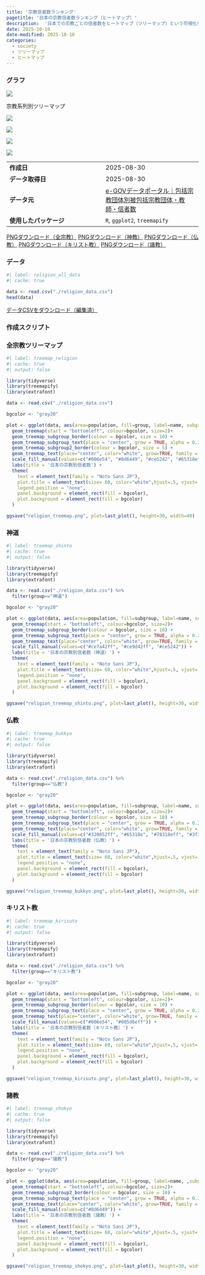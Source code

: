 ---
title: '宗教信者数ランキング'
pagetitle: '日本の宗教信者数ランキング（ヒートマップ）'
description:  '日本での宗教ごとの信者数をヒートマップ（ツリーマップ）という可視化手法を用いて図示しました。'
date: 2025-10-10
date-modified: 2025-10-10
categories:
  - society
  - ツリーマップ
  - ヒートマップ
---

### グラフ

::: {.bg-gray-container}
::: {.content-container}

![](./religion_treemap.png){fig-alt="日本の宗教信者数"}

宗教系列別ツリーマップ

::: {layout-ncol="2"}

![](./religion_treemap_shinto.png){fig-alt="日本の宗教信者数（神道）"}

![](./religion_treemap_bukkyo.png){fig-alt="日本の宗教信者数（仏教）"}

![](./religion_treemap_kirisuto.png){fig-alt="日本の宗教信者数（キリスト教）"}

![](./religion_treemap_shokyo.png){fig-alt="日本の宗教信者数（諸教）"}

:::

|        |        |
| ------ | ------ |
| **作成日** | 2025-08-30 |
| **データ取得日** | 2025-08-30 |
| **データ元** | [e-GOVデータポータル｜包括宗教団体別被包括宗教団体・教師・信者数](https://data.e-gov.go.jp/data/ja/dataset/mext_syuumu_2024/resource/fb84c7ba-41dc-43a5-9a27-ac1230370acb) |
| **使用したパッケージ** | `R`, `ggplot2`, `treemapify`|

<a href="./religion_treemap.png" download="religion_treemap.png" class="btn btn-outline-primary">PNGダウンロード（全宗教）</a>
<a href="./religion_treemap_shinkyo.png" download="religion_treemap_shinkyo.png" class="btn btn-outline-primary">PNGダウンロード（神教）</a>
<a href="./religion_treemap_bukkyo.png" download="religion_treemap_bukkyo.png" class="btn btn-outline-primary">PNGダウンロード（仏教）</a>
<a href="./religion_treemap_kirisuto.png" download="religion_treemap_kirisuto.png" class="btn btn-outline-primary">PNGダウンロード（キリスト教）</a>
<a href="./religion_treemap_shokyo.png" download="religion_treemap_shokyo.png" class="btn btn-outline-primary">PNGダウンロード（諸教）</a>
:::
:::

### データ
```{R}
#| label: religion_all_data
#| cache: true

data <- read.csv("./religion_data.csv")
head(data)
```
<a href="./religion_data.csv" download="religion_data.csv" class="btn btn-outline-primary">データCSVをダウンロード（編集済）</a>

### 作成スクリプト

::: panel-tabset

### 全宗教ツリーマップ
```{R}
#| label: treemap_religion
#| cache: true
#| output: false

library(tidyverse)
library(treemapify)
library(extrafont)

data <- read.csv("./religion_data.csv")

bgcolor <- "gray20"

plot <- ggplot(data, aes(area=population, fill=group, label=name, subgroup=group, subgroup2=subgroup),color=black) + 
  geom_treemap(start = "bottomleft", colour=bgcolor, size=2)+
  geom_treemap_subgroup_border(colour = bgcolor, size = 10) +
  geom_treemap_subgroup_text(place = "center", grow = TRUE, alpha = 0.2, colour = "black", family = "Noto Sans JP", padding.x = grid::unit(5, "mm"), padding.y = grid::unit(5, "mm")) +
  geom_treemap_subgroup2_border(colour = bgcolor, size = 5) +
  geom_treemap_text(place="center", color="white", grow=TRUE, family = "Yu Mincho", padding.x = grid::unit(5, "mm"), padding.y = grid::unit(5, "mm")) +
  scale_fill_manual(values=c("#006e54", "#8d6449", "#ce5242", "#65318e")) +
  labs(title = '日本の宗教別信者数') +
  theme(
    text = element_text(family = "Noto Sans JP"),
    plot.title = element_text(size= 60, color="white",hjust=.5, vjust=.5),
    legend.position = "none",
    panel.background = element_rect(fill = bgcolor),
    plot.background = element_rect(fill = bgcolor)
  )

ggsave("religion_treemap.png", plot=last_plot(), height=30, width=40)
```

### 神道
```{R}
#| label: treemap_shinto
#| cache: true
#| output: false

library(tidyverse)
library(treemapify)
library(extrafont)

data <- read.csv("./religion_data.csv") %>%
  filter(group=="神道")

bgcolor <- "gray20"

plot <- ggplot(data, aes(area=population, fill=subgroup, label=name, subgroup=subgroup),color=black) + 
  geom_treemap(start = "bottomleft", colour=bgcolor, size=2)+
  geom_treemap_subgroup_border(colour = bgcolor, size = 10) +
  geom_treemap_subgroup_text(place = "center", grow = TRUE, alpha = 0.2, colour = "black", family = "Noto Sans JP", padding.x = grid::unit(5, "mm"), padding.y = grid::unit(5, "mm")) +
  geom_treemap_text(place="center", color="white", grow=TRUE, family = "Yu Mincho", padding.x = grid::unit(5, "mm"), padding.y = grid::unit(5, "mm")) +
  scale_fill_manual(values=c("#ce7a42ff", "#ce9d42ff", "#ce5242")) +
  labs(title = '日本の宗教別信者数（神道）') +
  theme(
    text = element_text(family = "Noto Sans JP"),
    plot.title = element_text(size= 60, color="white",hjust=.5, vjust=.5),
    legend.position = "none",
    panel.background = element_rect(fill = bgcolor),
    plot.background = element_rect(fill = bgcolor)
  )

ggsave("religion_treemap_shinto.png", plot=last_plot(), height=30, width=40)
```

### 仏教
```{R}
#| label: treemap_bukkyo
#| cache: true
#| output: false

library(tidyverse)
library(treemapify)
library(extrafont)

data <- read.csv("./religion_data.csv") %>%
  filter(group=="仏教")

bgcolor <- "gray20"

plot <- ggplot(data, aes(area=population, fill=subgroup, label=name, subgroup=subgroup),color=black) + 
  geom_treemap(start = "bottomleft", colour=bgcolor, size=2)+
  geom_treemap_subgroup_border(colour = bgcolor, size = 10) +
  geom_treemap_subgroup_text(place = "center", grow = TRUE, alpha = 0.2, colour = "black", family = "Noto Sans JP", padding.x = grid::unit(5, "mm"), padding.y = grid::unit(5, "mm")) +
  geom_treemap_text(place="center", color="white", grow=TRUE, family = "Yu Mincho", padding.x = grid::unit(5, "mm"), padding.y = grid::unit(5, "mm")) +
  scale_fill_manual(values=c("#320852ff", "#65318e", "#78318eff", "#3f318eff", "#8e3164ff", "#313f8eff", "#8e3164ff")) +
  labs(title = '日本の宗教別信者数（仏教）') +
  theme(
    text = element_text(family = "Noto Sans JP"),
    plot.title = element_text(size= 60, color="white",hjust=.5, vjust=.5),
    legend.position = "none",
    panel.background = element_rect(fill = bgcolor),
    plot.background = element_rect(fill = bgcolor)
  )

ggsave("religion_treemap_bukkyo.png", plot=last_plot(), height=30, width=40)
```

### キリスト教
```{R}
#| label: treemap_kirisuto
#| cache: true
#| output: false

library(tidyverse)
library(treemapify)
library(extrafont)

data <- read.csv("./religion_data.csv") %>%
  filter(group=="キリスト教")

bgcolor <- "gray20"

plot <- ggplot(data, aes(area=population, fill=subgroup, label=name, subgroup=subgroup),color=black) + 
  geom_treemap(start = "bottomleft", colour=bgcolor, size=2)+
  geom_treemap_subgroup_border(colour = bgcolor, size = 10) +
  geom_treemap_subgroup_text(place = "center", grow = TRUE, alpha = 0.2, colour = "black", family = "Noto Sans JP", padding.x = grid::unit(5, "mm"), padding.y = grid::unit(5, "mm")) +
  geom_treemap_text(place="center", color="white", grow=TRUE, family = "Yu Mincho", padding.x = grid::unit(5, "mm"), padding.y = grid::unit(5, "mm")) +
  scale_fill_manual(values=c("#006e54", "#005d6eff")) +
  labs(title = '日本の宗教別信者数（キリスト教）') +
  theme(
    text = element_text(family = "Noto Sans JP"),
    plot.title = element_text(size= 60, color="white",hjust=.5, vjust=.5),
    legend.position = "none",
    panel.background = element_rect(fill = bgcolor),
    plot.background = element_rect(fill = bgcolor)
  )

ggsave("religion_treemap_kirisuto.png", plot=last_plot(), height=30, width=40)
```

### 諸教
```{R}
#| label: treemap_shokyo
#| cache: true
#| output: false

library(tidyverse)
library(treemapify)
library(extrafont)

data <- read.csv("./religion_data.csv") %>%
  filter(group=="諸教")

bgcolor <- "gray20"

plot <- ggplot(data, aes(area=population, fill=group, label=name, ,subgroup=subgroup, subgroup2=name),color=black) + 
  geom_treemap(start = "bottomleft", colour=bgcolor, size=2)+
  geom_treemap_subgroup2_border(colour = bgcolor, size = 10) +
  geom_treemap_subgroup_text(place = "center", grow = TRUE, alpha = 0.2, colour = "black", family = "Noto Sans JP", padding.x = grid::unit(5, "mm"), padding.y = grid::unit(5, "mm")) +
  geom_treemap_text(place="center", color="white", grow=TRUE, family = "Yu Mincho", padding.x = grid::unit(5, "mm"), padding.y = grid::unit(5, "mm")) +
  scale_fill_manual(values=c("#8d6449")) +
  labs(title = '日本の宗教別信者数（諸教）') +
  theme(
    text = element_text(family = "Noto Sans JP"),
    plot.title = element_text(size= 60, color="white",hjust=.5, vjust=.5),
    legend.position = "none",
    panel.background = element_rect(fill = bgcolor),
    plot.background = element_rect(fill = bgcolor)
  )

ggsave("religion_treemap_shokyo.png", plot=last_plot(), height=30, width=40)
```
:::